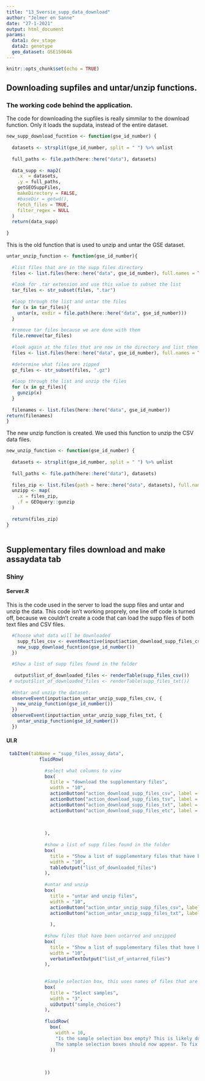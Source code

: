 ```yaml
---
title: "13_Sversie_supp_data_download"
author: "Jelmer en Sanne"
date: "27-1-2021"
output: html_document
params:
  data1: dev_stage
  data2: genotype
  geo_dataset: GSE150646
---
```


```r
knitr::opts_chunk$set(echo = TRUE)
```

## Downloading supfiles and untar/unzip functions. 
### The working code behind the application. 

The code for downloading the supfiles is really simmilar to the download function. Only it loads the supdata, instead of the entire dataset. 
```r
new_supp_download_fucntion <- function(gse_id_number) {
  
  datasets <- strsplit(gse_id_number, split = " ") %>% unlist
  
  full_paths <- file.path(here::here("data"), datasets)  
  
  data_supp <- map2(
    .x  = datasets,
    .y = full_paths,
    getGEOSuppFiles,
    makeDirectory = FALSE, 
    #baseDir = getwd(),
    fetch_files = TRUE, 
    filter_regex = NULL
  ) 
  return(data_supp)
  
}
```
   
This is the old function that is used to unzip and untar the GSE dataset. 
```r
untar_unzip_function <- function(gse_id_number){
  
  #list files that are in the supp files directory 
  files <- list.files(here::here("data", gse_id_number), full.names = TRUE)
  
  #look for .tar extension and use this value to subset the list
  tar_files <- str_subset(files, ".tar")
  
  #loop through the list and untar the files
  for (x in tar_files){
    untar(x, exdir = file.path(here::here("data", gse_id_number)))
  }
  
  #remove tar files because we are done with them
  file.remove(tar_files)
  
  #look again at the files that are now in the directory and list them
  files <- list.files(here::here("data", gse_id_number), full.names = TRUE)
  
  #determine what files are zipped 
  gz_files <- str_subset(files, ".gz")
  
  #loop through the list and unzip the files
  for (x in gz_files){
    gunzip(x)
  }
  
  filenames <- list.files(here::here("data", gse_id_number))
return(filenames)
}
```

The new unzip function is created. We used this function to unzip the CSV data files.    
```r
new_unzip_function <- function(gse_id_number) {
  
  datasets <- strsplit(gse_id_number, split = " ") %>% unlist
  
  full_paths <- file.path(here::here("data"), datasets) 
  
  files_zip <- list.files(path = here::here("data", datasets), full.names = TRUE, pattern = ".gz")
  unzipp <- map(
    .x = files_zip,
    .f = GEOquery::gunzip
  )
  
  return(files_zip)
}   
   
```   
   
## Supplementary files download and make assaydata tab 
   
### Shiny   
#### Server.R  

This is the code used in the server to load the supp files and untar and unzip the data. This code isn't working proprely, one line off code is turned off, because we couldn't create a code that can load the supp files of both text files and CSV files. 
```r
  #Choose what data will be downloaded
    supp_files_csv <- eventReactive(input$action_download_supp_files_csv, {
    new_supp_download_fucntion(gse_id_number())
  })
  
  #Show a list of supp files found in the folder
  
   output$list_of_downloaded_files <- renderTable(supp_files_csv())
 # output$list_of_downloaded_files <- renderTable(supp_files_txt())
  
  #Untar and unzip the dataset. 
  observeEvent(input$action_untar_unzip_supp_files_csv, {
    new_unzip_function(gse_id_number())
  })
  observeEvent(input$action_untar_unzip_supp_files_txt, {
    untar_unzip_function(gse_id_number())
  })
```

#### UI.R
```r
 tabItem(tabName = "supp_files_assay_data",
            fluidRow(
              
              #select what columns to view
              box(
                title = "download the supplementary files",
                width = "10",
                actionButton("action_download_supp_files_csv", label = "download supp files (CSV)", icon("download", lib = "font-awesome")),
                actionButton("action_download_supp_files_tsv", label = "download supp files (TSV)", icon("download", lib = "font-awesome")),
                actionButton("action_download_supp_files_txt", label = "download supp files (txt)", icon("download", lib = "font-awesome")),
                actionButton("action_download_supp_files_etc", label = "download supp files (etc)", icon("download", lib = "font-awesome"))
                
                
                
              ),
              
              #show a list of supp files found in the folder
              box(
                title = "Show a list of supplementary files that have been downloaded.",
                width = "10",
                tableOutput("list_of_downloaded_files")
              ),
            
              #untar and unzip 
              box(
                title = "untar and unzip files",
                width = "10",
                actionButton("action_untar_unzip_supp_files_csv", label = "untar and unzip supp files csv", icon("download", lib = "font-awesome")),
                actionButton("action_untar_unzip_supp_files_txt", label = "untar and unzip supp files txt", icon("download", lib = "font-awesome"))
                
                ),
              
              #show files that have been untarred and unzipped
              box(
                title = "Show a list of supplementary files that have been unzipped.",
                width = "10",
                verbatimTextOutput("list_of_untarred_files")
              ),
              
              
              #Sample selection box, this uses names of files that are in the data --> "GSE###### folder". The boxes that are selected will be saved to input$sample_choices. 
              box(
                title = "Select samples",
                width = "3",
                uiOutput("sample_choices")
              ),
              
              fluidRow(
                box(
                  width = 10,
                  "Is the sample selection box empty? This is likely due to the folder being empty at the time the GSE number was entered. To fix this simply go to the 'download dataset' tab and click another time on the 'download this GSE dataset' button. 
                  The sample selection boxes should now appear. To fix this problem some sort of 'refresh' button needs to be coded but this is not very straight-forward when submitButtons can not be used."
                ))
              
              
              
              ))
```          


